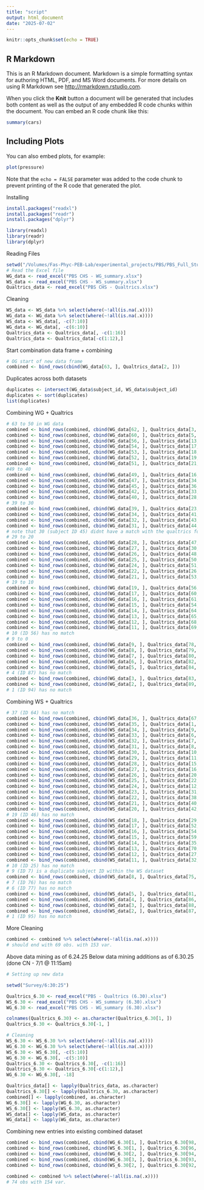 ```yaml
---
title: "script"
output: html_document
date: "2025-07-02"
---
```


```r
knitr::opts_chunk$set(echo = TRUE)
```

## R Markdown

This is an R Markdown document. Markdown is a simple formatting syntax for authoring HTML, PDF, and MS Word documents. For more details on using R Markdown see <http://rmarkdown.rstudio.com>.

When you click the **Knit** button a document will be generated that includes both content as well as the output of any embedded R code chunks within the document. You can embed an R code chunk like this:

```r
summary(cars)
```

## Including Plots

You can also embed plots, for example:

```r
plot(pressure)
```

Note that the `echo = FALSE` parameter was added to the code chunk to prevent printing of the R code that generated the plot.

###############
Installing
```r
install.packages("readxl")
install.packages("readr")
install.packages("dplyr")

library(readxl)
library(readr)
library(dplyr)
```
Reading Files
```r
setwd("/Volumes/Fas-Phyc-PEB-Lab/experimental_projects/PBS/PBS_Full_Study/CN_Working_Folder/R/Survey")
# Read the Excel file
WG_data <- read_excel("PBS CHS - WG_summary.xlsx")
WS_data <- read_excel("PBS CHS - WS_summary.xlsx")
Qualtrics_data <- read_excel("PBS CHS - Qualtrics.xlsx")
```
Cleaning
```r
WS_data <- WS_data %>% select(where(~!all(is.na(.x))))
WG_data <- WG_data %>% select(where(~!all(is.na(.x))))
WS_data <- WS_data[, -c(7:10)]
WG_data <- WG_data[, -c(6:10)]
Qualtrics_data <- Qualtrics_data[, -c(1:16)]
Qualtrics_data <- Qualtrics_data[-c(1:12),]
```
Start combination data frame + combining
```r
# OG start of new data frame
combined <- bind_rows(cbind(WG_data[63, ], Qualtrics_data[2, ]))
```
Duplicates across both datasets
```r
duplicates <- intersect(WG_data$subject_id, WS_data$subject_id)
duplicates <- sort(duplicates)
list(duplicates)
```

Combining WG + Qualtrics
```r
# 63 to 50 in WG data
combined <- bind_rows(combined, cbind(WG_data[62, ], Qualtrics_data[3, ]))
combined <- bind_rows(combined, cbind(WG_data[60, ], Qualtrics_data[5, ]))
combined <- bind_rows(combined, cbind(WG_data[56, ], Qualtrics_data[13, ]))
combined <- bind_rows(combined, cbind(WG_data[54, ], Qualtrics_data[17, ]))
combined <- bind_rows(combined, cbind(WG_data[53, ], Qualtrics_data[18, ]))
combined <- bind_rows(combined, cbind(WG_data[52, ], Qualtrics_data[19, ]))
combined <- bind_rows(combined, cbind(WG_data[51, ], Qualtrics_data[21, ]))
#49 to 40
combined <- bind_rows(combined, cbind(WG_data[49, ], Qualtrics_data[16, ]))
combined <- bind_rows(combined, cbind(WG_data[47, ], Qualtrics_data[34, ]))
combined <- bind_rows(combined, cbind(WG_data[45, ], Qualtrics_data[36, ]))
combined <- bind_rows(combined, cbind(WG_data[42, ], Qualtrics_data[33, ]))
combined <- bind_rows(combined, cbind(WG_data[40, ], Qualtrics_data[28, ]))
# 39 to 30
combined <- bind_rows(combined, cbind(WG_data[39, ], Qualtrics_data[23, ]))
combined <- bind_rows(combined, cbind(WG_data[34, ], Qualtrics_data[41, ]))
combined <- bind_rows(combined, cbind(WG_data[32, ], Qualtrics_data[43, ]))
combined <- bind_rows(combined, cbind(WG_data[31, ], Qualtrics_data[44, ]))
# note that 30 (subject ID 45) didnt have a match with the qualtrics form
# 29 to 20
combined <- bind_rows(combined, cbind(WG_data[28, ], Qualtrics_data[47, ]))
combined <- bind_rows(combined, cbind(WG_data[27, ], Qualtrics_data[30, ]))
combined <- bind_rows(combined, cbind(WG_data[26, ], Qualtrics_data[48, ]))
combined <- bind_rows(combined, cbind(WG_data[25, ], Qualtrics_data[50, ]))
combined <- bind_rows(combined, cbind(WG_data[24, ], Qualtrics_data[51, ]))
combined <- bind_rows(combined, cbind(WG_data[22, ], Qualtrics_data[26, ]))
combined <- bind_rows(combined, cbind(WG_data[21, ], Qualtrics_data[53, ]))
# 19 to 10
combined <- bind_rows(combined, cbind(WG_data[19, ], Qualtrics_data[56, ]))
combined <- bind_rows(combined, cbind(WG_data[17, ], Qualtrics_data[60, ]))
combined <- bind_rows(combined, cbind(WG_data[16, ], Qualtrics_data[61, ]))
combined <- bind_rows(combined, cbind(WG_data[15, ], Qualtrics_data[54, ]))
combined <- bind_rows(combined, cbind(WG_data[14, ], Qualtrics_data[64, ]))
combined <- bind_rows(combined, cbind(WG_data[13, ], Qualtrics_data[65, ]))
combined <- bind_rows(combined, cbind(WG_data[12, ], Qualtrics_data[68, ]))
combined <- bind_rows(combined, cbind(WG_data[11, ], Qualtrics_data[69, ]))
# 10 (ID 56) has no match
# 9 to 0
combined <- bind_rows(combined, cbind(WG_data[9, ], Qualtrics_data[78, ]))
combined <- bind_rows(combined, cbind(WG_data[8, ], Qualtrics_data[79, ]))
combined <- bind_rows(combined, cbind(WG_data[7, ], Qualtrics_data[80, ]))
combined <- bind_rows(combined, cbind(WG_data[6, ], Qualtrics_data[82, ]))
combined <- bind_rows(combined, cbind(WG_data[5, ], Qualtrics_data[84, ]))
# 4 (ID 87) has no match
combined <- bind_rows(combined, cbind(WG_data[3, ], Qualtrics_data[83, ]))
combined <- bind_rows(combined, cbind(WG_data[2, ], Qualtrics_data[89, ]))
# 1 (ID 94) has no match
```
Combining WS + Qualtrics
```r
# 37 (ID 64) has no match
combined <- bind_rows(combined, cbind(WS_data[36, ], Qualtrics_data[67, ]))
combined <- bind_rows(combined, cbind(WS_data[35, ], Qualtrics_data[1, ]))
combined <- bind_rows(combined, cbind(WS_data[34, ], Qualtrics_data[9, ]))
combined <- bind_rows(combined, cbind(WS_data[33, ], Qualtrics_data[6, ]))
combined <- bind_rows(combined, cbind(WS_data[32, ], Qualtrics_data[7, ]))
combined <- bind_rows(combined, cbind(WS_data[31, ], Qualtrics_data[8, ]))
combined <- bind_rows(combined, cbind(WS_data[30, ], Qualtrics_data[10, ]))
combined <- bind_rows(combined, cbind(WS_data[29, ], Qualtrics_data[11, ]))
combined <- bind_rows(combined, cbind(WS_data[28, ], Qualtrics_data[15, ]))
combined <- bind_rows(combined, cbind(WS_data[27, ], Qualtrics_data[16, ]))
combined <- bind_rows(combined, cbind(WS_data[26, ], Qualtrics_data[20, ]))
combined <- bind_rows(combined, cbind(WS_data[25, ], Qualtrics_data[22, ]))
combined <- bind_rows(combined, cbind(WS_data[24, ], Qualtrics_data[12, ]))
combined <- bind_rows(combined, cbind(WS_data[23, ], Qualtrics_data[31, ]))
combined <- bind_rows(combined, cbind(WS_data[22, ], Qualtrics_data[38, ]))
combined <- bind_rows(combined, cbind(WS_data[21, ], Qualtrics_data[40, ]))
combined <- bind_rows(combined, cbind(WS_data[20, ], Qualtrics_data[42, ]))
# 19 (ID 46) has no match
combined <- bind_rows(combined, cbind(WS_data[18, ], Qualtrics_data[29, ]))
combined <- bind_rows(combined, cbind(WS_data[17, ], Qualtrics_data[52, ]))
combined <- bind_rows(combined, cbind(WS_data[16, ], Qualtrics_data[54, ]))
combined <- bind_rows(combined, cbind(WS_data[15, ], Qualtrics_data[59, ]))
combined <- bind_rows(combined, cbind(WS_data[14, ], Qualtrics_data[35, ]))
combined <- bind_rows(combined, cbind(WS_data[13, ], Qualtrics_data[70, ]))
combined <- bind_rows(combined, cbind(WS_data[12, ], Qualtrics_data[27, ]))
combined <- bind_rows(combined, cbind(WS_data[11, ], Qualtrics_data[32, ]))
# 10 (ID 25) has no match
# 9 (ID 7) is a duplicate subject ID within the WS dataset
combined <- bind_rows(combined, cbind(WS_data[8, ], Qualtrics_data[75, ]))
# 7 (ID 76) has no match
# 6 (ID 77) has no match
combined <- bind_rows(combined, cbind(WS_data[5, ], Qualtrics_data[81, ]))
combined <- bind_rows(combined, cbind(WS_data[4, ], Qualtrics_data[86, ]))
combined <- bind_rows(combined, cbind(WS_data[3, ], Qualtrics_data[88, ]))
combined <- bind_rows(combined, cbind(WS_data[2, ], Qualtrics_data[87, ]))
# 1 (ID 95) has no match
```
More Cleaning
```r
combined <- combined %>% select(where(~!all(is.na(.x))))
# should end with 69 obs. with 153 var.
```

Above data mining as of 6.24.25
Below data mining additions as of 6.30.25 (done CN - 7/1 @ 11:15am)
```r
# Setting up new data

setwd("Survey/6:30:25")

Qualtrics_6.30 <- read_excel("PBS - Qualtrics (6.30).xlsx")
WS_6.30 <- read_excel("PBS CHS - WS_summary (6.30).xlsx")
WG_6.30 <- read_excel("PBS CHS - WG_summary (6.30).xlsx")

colnames(Qualtrics_6.30) <- as.character(Qualtrics_6.30[1, ])
Qualtrics_6.30 <- Qualtrics_6.30[-1, ]

# Cleaning
WS_6.30 <- WS_6.30 %>% select(where(~!all(is.na(.x))))
WG_6.30 <- WG_6.30 %>% select(where(~!all(is.na(.x))))
WS_6.30 <- WS_6.30[, -c(5:10)]
WG_6.30 <- WG_6.30[, -c(5:10)]
Qualtrics_6.30 <- Qualtrics_6.30[, -c(1:16)]
Qualtrics_6.30 <- Qualtrics_6.30[-c(1:12),]
WG_6.30 <- WG_6.30[, -18]

Qualtrics_data[] <- lapply(Qualtrics_data, as.character)
Qualtrics_6.30[] <- lapply(Qualtrics_6.30, as.character)
combined[] <- lapply(combined, as.character)
WG_6.30[] <- lapply(WG_6.30, as.character)
WS_6.30[] <- lapply(WS_6.30, as.character)
WS_data[] <- lapply(WS_data, as.character)
WG_data[] <- lapply(WG_data, as.character)

```
Combining new entries into existing combined dataset
```r
combined <- bind_rows(combined, cbind(WG_6.30[1, ], Qualtrics_6.30[98, ]))
combined <- bind_rows(combined, cbind(WS_6.30[1, ], Qualtrics_6.30[96, ]))
combined <- bind_rows(combined, cbind(WG_6.30[2, ], Qualtrics_6.30[94, ]))
combined <- bind_rows(combined, cbind(WG_6.30[3, ], Qualtrics_6.30[93, ]))
combined <- bind_rows(combined, cbind(WS_6.30[2, ], Qualtrics_6.30[92, ]))

```
```r
combined <- combined %>% select(where(~!all(is.na(.x))))
# 74 obs with 154 var.
```

